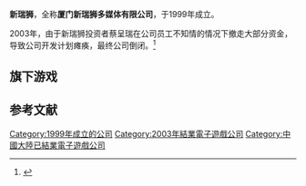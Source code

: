 '''新瑞狮'''，全称'''厦门新瑞狮多媒体有限公司'''，于1999年成立。

2003年，由于新瑞狮投资者蔡呈瑞在公司员工不知情的情况下撤走大部分资金，导致公司开发计划瘫痪，最终公司倒闭。<ref>{{Cite web |url=http://www.shoeshr.com/assistant_74002.html |title=新瑞狮突然死亡 员工被各大网游公司瓜分 |access-date=2016-11-20 |archive-date=2019-11-30 |archive-url=https://web.archive.org/web/20191130060359/https://www.shoeshr.com/assistant_74002.html |dead-url=no }}</ref>

==旗下游戏==
{{columns-list|3|
*《霸王别姬》
*《反三国志》
*《[[天河传说|天河传说]]》
*《卧虎藏龙之青冥剑》
*《包青天之七侠五义》
*《西域镇魔曲》
*《敦煌之大漠传奇》
*《圣魔争霸》
*《霹雳啪啦碰碰车》
*《反大富翁》
*《吕布与貂蝉》<ref>{{Cite web |url=http://www.gamersky.com/news/201309/294533_6.shtml |title=转眼已是物是人非！十年间逝去的十大经典工作室 |access-date=2016-11-20 |archive-date=2019-11-29 |archive-url=https://web.archive.org/web/20191129072346/https://www.gamersky.com/news/201309/294533_6.shtml }}</ref>
}}

== 参考文献 ==
{{reflist|2}}

{{Portal bar|电子游戏}}

[[Category:1999年成立的公司|Category:1999年成立的公司]]
[[Category:2003年結業電子遊戲公司|Category:2003年結業電子遊戲公司]]
[[Category:中國大陸已結業電子遊戲公司|Category:中國大陸已結業電子遊戲公司]]
